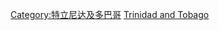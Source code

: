 {{Commons cat|Culture of Trinidad and Tobago}}

[[Category:特立尼达及多巴哥|Category:特立尼达及多巴哥]]
[[Category:北美洲各国文化|Trinidad and Tobago]]